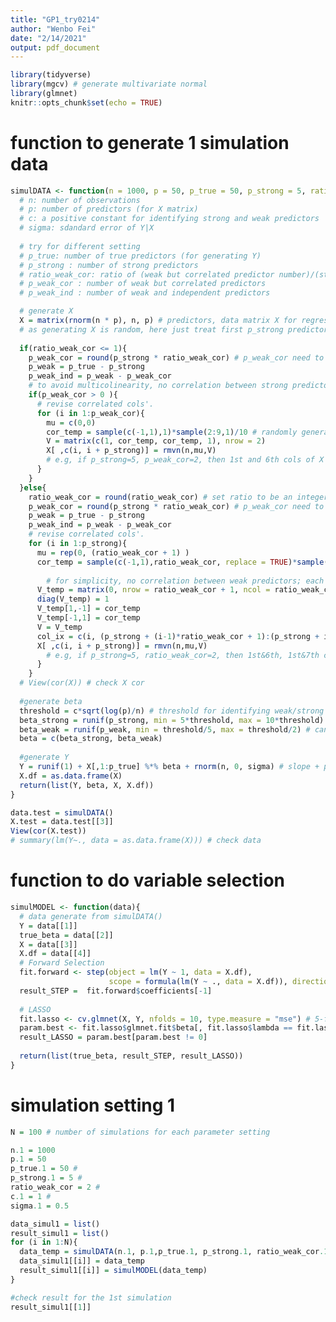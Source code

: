 ```yaml
---
title: "GP1_try0214"
author: "Wenbo Fei"
date: "2/14/2021"
output: pdf_document
---
```


```r
library(tidyverse)
library(mgcv) # generate multivariate normal
library(glmnet)
knitr::opts_chunk$set(echo = TRUE)
```

# function to generate 1 simulation data
```r
simulDATA <- function(n = 1000, p = 50, p_true = 50, p_strong = 5, ratio_weak_cor = 2, c = 1, sigma = 0.5){
  # n: number of observations
  # p: number of predictors (for X matrix)
  # c: a positive constant for identifying strong and weak predictors
  # sigma: sdandard error of Y|X
  
  # try for different setting
  # p_true: number of true predictors (for generating Y)
  # p_strong : number of strong predictors 
  # ratio_weak_cor: ratio of (weak but correlated predictor number)/(strong predictor number), can be any value [0,1], or any integer greater than one(if >1 and not an integer, will reset as the closest integer)
  # p_weak_cor : number of weak but correlated predictors
  # p_weak_ind : number of weak and independent predictors

  # generate X
  X = matrix(rnorm(n * p), n, p) # predictors, data matrix X for regression
  # as generating X is random, here just treat first p_strong predictors as strong predictors, then p_weak_cor predictors as weak but correlated predictors, p_weak_ind predictors as weak and independent predictors, all the left as null predictors.
  
  if(ratio_weak_cor <= 1){
    p_weak_cor = round(p_strong * ratio_weak_cor) # p_weak_cor need to be an integer
    p_weak = p_true - p_strong
    p_weak_ind = p_weak - p_weak_cor
    # to avoid multicolinearity, no correlation between strong predictors
    if(p_weak_cor > 0 ){
      # revise correlated cols'. 
      for (i in 1:p_weak_cor){
        mu = c(0,0)
        cor_temp = sample(c(-1,1),1)*sample(2:9,1)/10 # randomly generate a correlation between from (+)(-)0.2, ..., 0.9 
        V = matrix(c(1, cor_temp, cor_temp, 1), nrow = 2)
        X[ ,c(i, i + p_strong)] = rmvn(n,mu,V)
        # e.g, if p_strong=5, p_weak_cor=2, then 1st and 6th cols of X are correlated, 2nd and 7th cols of X are correlated
      }
    }
  }else{
    ratio_weak_cor = round(ratio_weak_cor) # set ratio to be an integer, each strong predictor is correlated with ratio_weak_cor weak predictors
    p_weak_cor = round(p_strong * ratio_weak_cor) # p_weak_cor need to be an integer
    p_weak = p_true - p_strong
    p_weak_ind = p_weak - p_weak_cor
    # revise correlated cols'. 
    for (i in 1:p_strong){
      mu = rep(0, (ratio_weak_cor + 1) )
      cor_temp = sample(c(-1,1),ratio_weak_cor, replace = TRUE)*sample(2:9,ratio_weak_cor, replace = TRUE)/10 # randomly generate correlations between from (+)(-)0.2, ..., 0.9 
        
        # for simplicity, no correlation between weak predictors; each weak but corelated predictor only correlates with one strong predictor
      V_temp = matrix(0, nrow = ratio_weak_cor + 1, ncol = ratio_weak_cor + 1)
      diag(V_temp) = 1
      V_temp[1,-1] = cor_temp
      V_temp[-1,1] = cor_temp
      V = V_temp
      col_ix = c(i, (p_strong + (i-1)*ratio_weak_cor + 1):(p_strong + i*ratio_weak_cor)) 
      X[ ,c(i, i + p_strong)] = rmvn(n,mu,V)
        # e.g, if p_strong=5, ratio_weak_cor=2, then 1st&6th, 1st&7th cols of X are correlated, 2nd&7th, 2nd&8th cols of X are correlated, ...
      }
    }
  # View(cor(X)) # check X cor
  
  #generate beta
  threshold = c*sqrt(log(p)/n) # threshold for identifying weak/strong predictor
  beta_strong = runif(p_strong, min = 5*threshold, max = 10*threshold)
  beta_weak = runif(p_weak, min = threshold/5, max = threshold/2) # can be adjusted
  beta = c(beta_strong, beta_weak)
  
  #generate Y
  Y = runif(1) + X[,1:p_true] %*% beta + rnorm(n, 0, sigma) # slope + predictors + random error
  X.df = as.data.frame(X)
  return(list(Y, beta, X, X.df))
}

data.test = simulDATA()
X.test = data.test[[3]]
View(cor(X.test))
# summary(lm(Y~., data = as.data.frame(X))) # check data
```

# function to do variable selection
```r
simulMODEL <- function(data){
  # data generate from simulDATA()
  Y = data[[1]]
  true_beta = data[[2]]
  X = data[[3]]
  X.df = data[[4]]
  # Forward Selection
  fit.forward <- step(object = lm(Y ~ 1, data = X.df), 
                      scope = formula(lm(Y ~ ., data = X.df)), direction = "forward", k = 2, trace = 0) # AIC
  result_STEP =  fit.forward$coefficients[-1] 
  
  # LASSO
  fit.lasso <- cv.glmnet(X, Y, nfolds = 10, type.measure = "mse") # 5-fold CV using mean squared error
  param.best <- fit.lasso$glmnet.fit$beta[, fit.lasso$lambda == fit.lasso$lambda.1se] # one standard-error rule
  result_LASSO = param.best[param.best != 0]
  
  return(list(true_beta, result_STEP, result_LASSO))
}

```

# simulation setting 1
```r
N = 100 # number of simulations for each parameter setting

n.1 = 1000
p.1 = 50
p_true.1 = 50 #
p_strong.1 = 5 #
ratio_weak_cor = 2 #
c.1 = 1 #
sigma.1 = 0.5

data_simul1 = list()
result_simul1 = list()
for (i in 1:N){
  data_temp = simulDATA(n.1, p.1,p_true.1, p_strong.1, ratio_weak_cor.1, c.1, sigma.1)
  data_simul1[[i]] = data_temp
  result_simul1[[i]] = simulMODEL(data_temp)
}

#check result for the 1st simulation
result_simul1[[1]]
```

